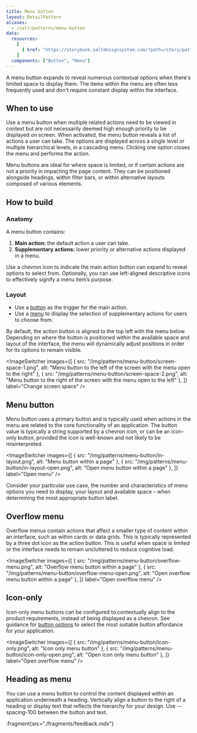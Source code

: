 ```yaml
---
title: Menu button
layout: DetailPattern
aliases:
  - /salt/patterns/menu-button
data:
  resources:
    [
      { href: "https://storybook.saltdesignsystem.com/?path=/story/patterns-menu-button--menu-button", label: "Examples" },
    ]
  components: ["Button", "Menu"]
---
```


A menu button expands to reveal numerous contextual options when there's limited space to display them. The items within the menu are often less frequently used and don't require constant display within the interface.

<Diagram
  src="/img/patterns/menu-button/create.png"
  alt="Menu button"
  border
/>

## When to use

Use a menu button when multiple related actions need to be viewed in context but are not necessarily deemed high enough priority to be displayed on screen. When activated, the menu button reveals a list of actions a user can take. The options are displayed across a single level or multiple hierarchical levels, in a cascading menu. Clicking one option closes the menu and performs the action.

Menu buttons are ideal for where space is limited, or if certain actions are not a priority in impacting the page content. They can be positioned alongside headings, within filter bars, or within alternative layouts composed of various elements. 

## How to build

### Anatomy

A menu button contains:

1. **Main action:** the default action a user can take.
2. **Supplementary actions:** lower priority or alternative actions displayed in a menu. 

<Diagram
  src="/img/patterns/menu-button/anatomy.png"
  alt="Menu button showing supplementary actions."
  border
/>

<ExampleContainer type="positive" customPillText="Best practices">
Use a chevron icon to indicate the main action button can expand to reveal options to select from. Optionally, you can use left-aligned descriptive icons to effectively signify a menu item’s purpose.
</ExampleContainer>

### Layout

- Use a [button](/salt/components/button) as the trigger for the main action. 
- Use a [menu](/salt/components/menu) to display the selection of supplementary actions for users to choose from. 

<Diagram
  src="/img/patterns/menu-button/layout.png"
  alt="layout"
  border
/>

By default, the action button is aligned to the top left with the menu below. Depending on where the button is positioned within the available space and layout of the interface, the menu will dynamically adjust positions in order for its options to remain visible. 

<Diagram
  src="/img/patterns/menu-button/position.png"
  alt="layout"
  border
/>

<ImageSwitcher
  images={[
    { src: "/img/patterns/menu-button/screen-space-1.png", alt: "Menu button to the left of the screen with the menu open to the right" },
    { src: "/img/patterns/menu-button/screen-space-2.png", alt: "Menu button to the right of the screen with the menu open to the left" },
  ]}
  label="Change screen space"
/>

## Menu button

Menu button uses a primary button and is typically used when actions in the menu are related to the core functionality of an application. The button value is typically a string supported by a chevron icon, or can be an icon-only button, provided the icon is well-known and not likely to be misinterpreted. 

<ImageSwitcher
  images={[
    { src: "/img/patterns/menu-button/in-layout.png", alt: "Menu button within a page" },
    { src: "/img/patterns/menu-button/in-layout-open.png", alt: "Open menu button within a page" },
  ]}
  label="Open menu"
/>

<ExampleContainer type="positive" customPillText="Best practices">
Consider your particular use case, the number and characteristics of menu options you need to display, your layout and available space – when determining the most appropriate button label.
</ExampleContainer>

## Overflow menu

Overflow menus contain actions that affect a smaller type of content within an interface, such as within cards or data grids. This is typically represented by a three dot icon as the action button. This is useful when space is limited or the interface needs to remain uncluttered to reduce cognitive load. 

<ImageSwitcher
  images={[
    { src: "/img/patterns/menu-button/overflow-menu.png", alt: "Overflow menu button within a page" },
    { src: "/img/patterns/menu-button/overflow-menu-open.png", alt: "Open overflow menu button within a page" },
  ]}
  label="Open overflow menu"
/>

## Icon-only

Icon-only menu buttons can be configured to contextually align to the product requirements, instead of being displayed as a chevron. See guidance for [button options](/salt/components/button) to select the most suitable button affordance for your application. 

<ImageSwitcher
  images={[
    { src: "/img/patterns/menu-button/icon-only.png", alt: "Icon only menu button" },
    { src: "/img/patterns/menu-button/icon-only-open.png", alt: "Open icon only menu button" },
  ]}
  label="Open overflow menu"
/>

## Heading as menu

You can use a menu button to control the content displayed within an application underneath a heading. Vertically align a button to the right of a heading or display text that reflects the hierarchy for your design. Use --spacing-100 between the button and text. 

<Diagram
  src="/img/patterns/menu-button/heading.png"
  alt="layout"
  border
/>

:fragment{src="./fragments/feedback.mdx"}
